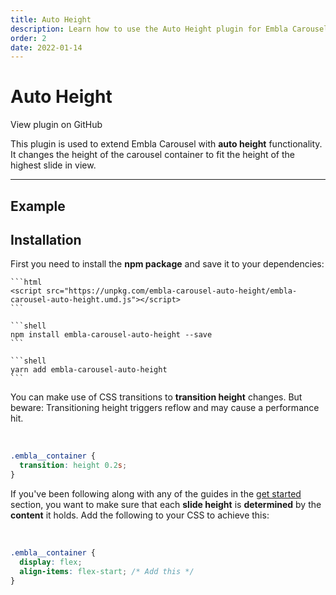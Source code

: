 ```yaml
---
title: Auto Height
description: Learn how to use the Auto Height plugin for Embla Carousel
order: 2
date: 2022-01-14
---
```



# Auto Height

<RepositoryLink to="https://github.com/davidjerleke/embla-carousel/tree/master/packages/embla-carousel-auto-height">
  View plugin on GitHub
</RepositoryLink>

This plugin is used to extend Embla Carousel with **auto height** functionality. It changes the height of the carousel container to fit the height of the highest slide in view.

---

## Example

<AutoHeight />

## Installation

First you need to install the **npm package** and save it to your dependencies:

<Tabs groupId={TABS_PACKAGE_MANAGER.GROUP_ID}>
  <TabsItem tab={TABS_PACKAGE_MANAGER.TABS.CDN}>

    ```html
    <script src="https://unpkg.com/embla-carousel-auto-height/embla-carousel-auto-height.umd.js"></script>
    ```

  </TabsItem>
  <TabsItem tab={TABS_PACKAGE_MANAGER.TABS.NPM}>

    ```shell
    npm install embla-carousel-auto-height --save
    ```

  </TabsItem>
  <TabsItem tab={TABS_PACKAGE_MANAGER.TABS.YARN}>

    ```shell
    yarn add embla-carousel-auto-height
    ```

  </TabsItem>
</Tabs>

<Admonition type="note">

You can make use of CSS transitions to **transition height** changes. But beware: Transitioning height triggers reflow and may cause a performance hit.

<br />

```css
.embla__container {
  transition: height 0.2s;
}
```

</Admonition>

<Admonition type="warning">

If you've been following along with any of the guides in the [get started](/get-started/) section, you want to make sure that each **slide height** is **determined** by the **content** it holds. Add the following to your CSS to achieve this:

<br />

```css highlight={3}
.embla__container {
  display: flex;
  align-items: flex-start; /* Add this */
}
```

</Admonition>
